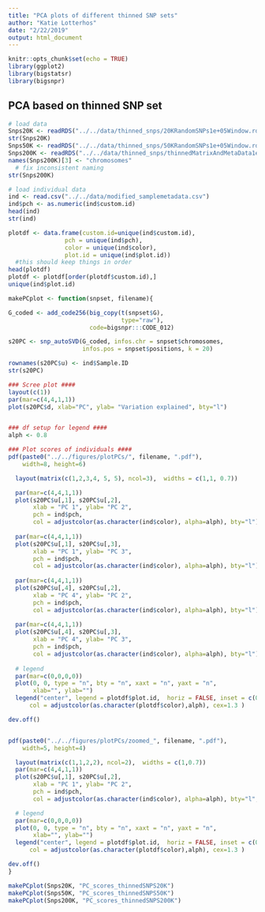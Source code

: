 ```yaml
---
title: "PCA plots of different thinned SNP sets"
author: "Katie Lotterhos"
date: "2/22/2019"
output: html_document
---
```


```r
knitr::opts_chunk$set(echo = TRUE)
library(ggplot2)
library(bigstatsr)
library(bigsnpr)
```

## PCA based on thinned SNP set


```r
# load data
Snps20K <- readRDS("../../data/thinned_snps/20KRandomSNPs1e+05Window.rds")
str(Snps20K)
Snps50K <- readRDS("../../data/thinned_snps/50KRandomSNPs1e+05Window.rds")
Snps200K <- readRDS("../../data/thinned_snps/thinnedMatrixAndMetaData1e+05Window.rds")
names(Snps200K)[3] <- "chromosomes"
  # fix inconsistent naming
str(Snps200K)

# load individual data
ind <- read.csv("../../data/modified_samplemetadata.csv")
ind$pch <- as.numeric(ind$custom.id)
head(ind)
str(ind)

plotdf <- data.frame(custom.id=unique(ind$custom.id), 
                pch = unique(ind$pch),
                color = unique(ind$color),
                plot.id = unique(ind$plot.id))
  #this should keep things in order
head(plotdf)
plotdf <- plotdf[order(plotdf$custom.id),]
unique(ind$plot.id)
```

```r

makePCplot <- function(snpset, filename){

G_coded <- add_code256(big_copy(t(snpset$G),
                                type="raw"),
                       code=bigsnpr:::CODE_012)

s20PC <- snp_autoSVD(G_coded, infos.chr = snpset$chromosomes,
                     infos.pos = snpset$positions, k = 20)

rownames(s20PC$u) <- ind$Sample.ID
str(s20PC)

### Scree plot ####
layout(c(1))
par(mar=c(4,4,1,1))
plot(s20PC$d, xlab="PC", ylab= "Variation explained", bty="l")


### df setup for legend ####
alph <- 0.8

### Plot scores of individuals ####
pdf(paste0("../../figures/plotPCs/", filename, ".pdf"),
    width=8, height=6)

  layout(matrix(c(1,2,3,4, 5, 5), ncol=3),  widths = c(1,1, 0.7)) 

  par(mar=c(4,4,1,1))
  plot(s20PC$u[,1], s20PC$u[,2],
       xlab = "PC 1", ylab= "PC 2", 
       pch = ind$pch, 
       col = adjustcolor(as.character(ind$color), alpha=alph), bty="l")
  
  par(mar=c(4,4,1,1))
  plot(s20PC$u[,1], s20PC$u[,3],
       xlab = "PC 1", ylab= "PC 3", 
       pch = ind$pch, 
       col = adjustcolor(as.character(ind$color), alpha=alph), bty="l")
  
  par(mar=c(4,4,1,1))
  plot(s20PC$u[,4], s20PC$u[,2],
       xlab = "PC 4", ylab= "PC 2", 
       pch = ind$pch, 
       col = adjustcolor(as.character(ind$color), alpha=alph), bty="l")
  
  par(mar=c(4,4,1,1))
  plot(s20PC$u[,4], s20PC$u[,3],
       xlab = "PC 4", ylab= "PC 3", 
       pch = ind$pch, 
       col = adjustcolor(as.character(ind$color), alpha=alph), bty="l")
  
  # legend
  par(mar=c(0,0,0,0))
  plot(0, 0, type = "n", bty = "n", xaxt = "n", yaxt = "n",
       xlab="", ylab="")
  legend("center", legend = plotdf$plot.id,  horiz = FALSE, inset = c(0, 0), bty = "n", pch = plotdf$pch, 
      col = adjustcolor(as.character(plotdf$color),alph), cex=1.3 )

dev.off()  


pdf(paste0("../../figures/plotPCs/zoomed_", filename, ".pdf"),
    width=5, height=4)

  layout(matrix(c(1,1,2,2), ncol=2),  widths = c(1,0.7)) 
  par(mar=c(4,4,1,1))
  plot(s20PC$u[,1], s20PC$u[,2],
       xlab = "PC 1", ylab= "PC 2", 
       pch = ind$pch, 
       col = adjustcolor(as.character(ind$color), alpha=alph), bty="l", xlim=c(0,0.1), ylim=c(-0.12, 0.1))

  # legend
  par(mar=c(0,0,0,0))
  plot(0, 0, type = "n", bty = "n", xaxt = "n", yaxt = "n",
       xlab="", ylab="")
  legend("center", legend = plotdf$plot.id,  horiz = FALSE, inset = c(0, 0), bty = "n", pch = plotdf$pch, 
      col = adjustcolor(as.character(plotdf$color),alph), cex=1.3 )

dev.off()
}

```

```r
makePCplot(Snps20K, "PC_scores_thinnedSNPS20K")
makePCplot(Snps50K, "PC_scores_thinnedSNPS50K")
makePCplot(Snps200K, "PC_scores_thinnedSNPS200K")
```

